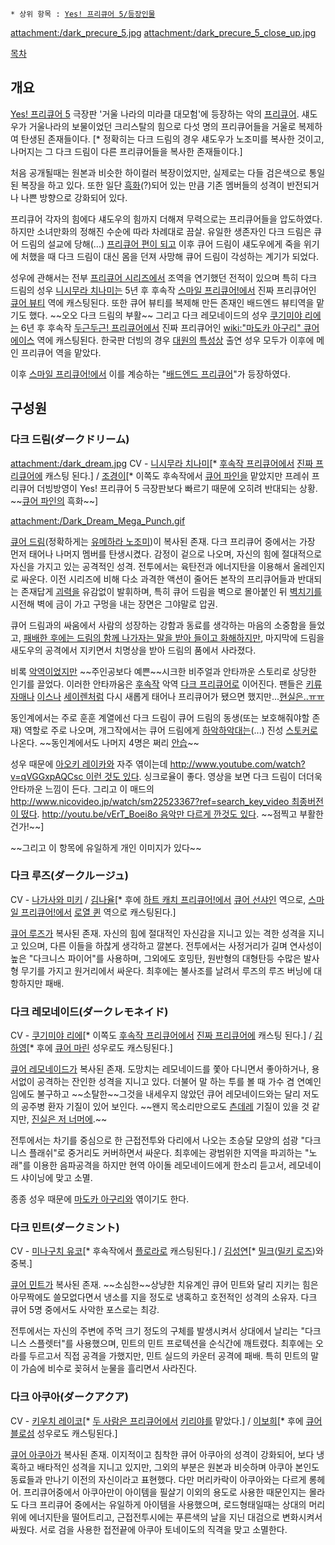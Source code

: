  * 상위 항목 : [[Yes! 프리큐어 5/등장인물]]

{{{+1 ダークプリキュア5 Dark Precure 5 }}}

attachment:/dark_precure_5.jpg
attachment:/dark_precure_5_close_up.jpg

[[목차]]

== 개요 ==
[[Yes! 프리큐어 5]] 극장판 '거울 나라의 미라클 대모험'에 등장하는 악의 [[프리큐어]]. 
섀도우가 거울나라의 보물이었던 크리스탈의 힘으로 다섯 명의 프리큐어들을 거울로 복제하여 탄생된 존재들이다. [* 정확히는 다크 드림의 경우 섀도우가 노조미를 복사한 것이고, 나머지는 그 다크 드림이 다른 프리큐어들을 복사한 존재들이다.]

처음 공개될때는 원본과 비슷한 하이컬러 복장이었지만, 실제로는 다들 검은색으로 통일된 복장을 하고 있다. 
또한 일단 [[흑화]](?)되어 있는 만큼 기존 멤버들의 성격이 반전되거나 나쁜 방향으로 강화되어 있다.

프리큐어 각자의 힘에다 섀도우의 힘까지 더해져 무력으로는 프리큐어들을 압도하였다. 하지만 소녀만화의 정해진 수순에 따라 차례대로 끔살. 유일한 생존자인 다크 드림은 큐어 드림의 설교에 당해(...) [[아군이 된 적 보정|프리큐어 편이 되고]] 이후 큐어 드림이 섀도우에게 죽을 위기에 처했을 때 다크 드림이 대신 몸을 던져 사망해 큐어 드림이 각성하는 계기가 되었다.

성우에 관해서는 전부 [[프리큐어 시리즈]]에서 조역을 연기했던 전적이 있으며 특히 다크 드림의 성우 [[니시무라 치나미]]는 5년 후 후속작 [[스마일 프리큐어!]]에서 진짜 프리큐어인 [[아오키 레이카|큐어 뷰티]] 역에 캐스팅된다. 또한 큐어 뷰티를 복제해 만든 존재인 배드엔드 뷰티역을 맡기도 했다. ~~오오 다크 드림의 부활~~ 그리고 다크 레모네이드의 성우 [[쿠기미야 리에]]는 6년 후 후속작 [[두근두근! 프리큐어]]에서 진짜 프리큐어인 [[wiki:"마도카 아구리" 큐어 에이스]] 역에 캐스팅된다. 한국판 더빙의 경우 [[전속 시리즈|대원의]] [[중복 캐스팅|특성상]] 출연 성우 모두가 이후에 메인 프리큐어 역을 맡았다.

이후 [[스마일 프리큐어!]]에서 이를 계승하는 "[[배드엔드 프리큐어]]"가 등장하였다.

== 구성원 ==
=== 다크 드림(ダークドリーム) ===
attachment:/dark_dream.jpg
CV - [[니시무라 치나미]][* [[스마일 프리큐어!|후속작 프리큐어]]에서 [[아오키 레이카|진짜 프리큐어]]에 캐스팅 된다.] / [[조경이]][* 이쪽도 후속작에서 [[야마부키 이노리|큐어 파인]]을 맡았지만 프레쉬 프리큐어 더빙방영이 Yes! 프리큐어 5 극장판보다 빠르기 때문에 오히려 반대되는 상황. ~~[[큐어 파인]]의 흑화~~]

attachment:/Dark_Dream_Mega_Punch.gif

[[큐어 드림]](정확하게는 [[유메하라 노조미]])이 복사된 존재. 다크 프리큐어 중에서는 가장 먼저 태어나 나머지 멤버를 탄생시켰다. 감정이 겉으로 나오며, 자신의 힘에 절대적으로 자신을 가지고 있는 공격적인 성격. 전투에서는 육탄전과 에너지탄을 이용해서 올레인지로 싸운다. 이전 시리즈에 비해 다소 과격한 액션이 줄어든 본작의 프리큐어들과 반대되는 존재답게 [[괴력]]을 유감없이 발휘하며, 특히 큐어 드림을 벽으로 몰아붙인 뒤 [[벽치기]]를 시전해 벽에 금이 가고 구멍을 내는 장면은 그야말로 압권.

큐어 드림과의 싸움에서 사람의 성장하는 강함과 동료를 생각하는 마음의 소중함을 들었고, [[아군이 된 적 보정|패배한 후에는 드림의 함께 나가자는 말을 받아 들이고 화해하지만]], 마지막에 드림을 새도우의 공격에서 지키면서 치명상을 받아 드림의 품에서 사라졌다.

비록 [[악역]]이었지만 ~~주인공보다 예쁜~~시크한 비주얼과 안타까운 스토리로 상당한 인기를 끌었다. 이러한 안타까움은 [[하트 캐치 프리큐어!|후속작]] 악역 [[다크 프리큐어]]로 이어진다. 팬들은 [[키류 미치루|키류]][[키류 카오루|자매]]나 [[이스(프레쉬 프리큐어!)|이스]]나 [[세이렌(스위트 프리큐어♪)|세이렌]]처럼 다시 새롭게 태어나 프리큐어가 됐으면 했지만...[[안습|현실은..ㅠㅠ]]

동인계에서는 주로 훈훈 계열에선 다크 드림이 큐어 드림의 동생(또는 보호해줘야할 존재) 역할로 주로 나오며, 개그작에서는 큐어 드림에게 [[하악하악]]대는(...) 진성 [[스토커]]로 나온다. ~~동인계에서도 나머지 4명은 쩌리 [[안습]]~~

성우 때문에 [[아오키 레이카]]와 자주 엮이는데 [[http://www.youtube.com/watch?v=qVGGxpAQCsc 이런 것도 있다]]. 싱크로율이 좋다. 영상을 보면 다크 드림이 더더욱 안타까운 느낌이 든다. 그리고 이 매드의 [[http://www.nicovideo.jp/watch/sm22523367?ref=search_key_video 최종버전이 떴다]]. [[http://youtu.be/vErT_Boei8o 음악만 다르게 깐것도 있다]]. ~~점찍고 부활한건가!~~]

~~그리고 이 항목에 유일하게 개인 이미지가 있다~~

=== 다크 루즈(ダークルージュ) ===
CV - [[나가사와 미키]] / [[김나율]][* 후에 [[하트 캐치 프리큐어!]]에서 [[큐어 선샤인]] 역으로, [[스마일 프리큐어!]]에서 [[로열 퀸]] 역으로 캐스팅된다.]

[[큐어 루즈]]가 복사된 존재. 자신의 힘에 절대적인 자신감을 지니고 있는 격한 성격을 지니고 있으며, 다른 이들을 하찮게 생각하고 깔본다. 전투에서는 사정거리가 길며 연사성이 높은 "다크니스 파이어"를 사용하며, 그외에도 호밍탄, 원반형의 대형탄등 수많은 발사형 무기를 가지고 원거리에서 싸운다. 최후에는 불사조를 날려서 루즈의 루즈 버닝에 대항하지만 패배.

=== 다크 레모네이드(ダークレモネイド) ===
CV - [[쿠기미야 리에]][* 이쪽도 [[두근두근! 프리큐어|후속작 프리큐어]]에서 [[마도카 아구리|진짜 프리큐어]]에 캐스팅 된다.] / [[김하영]][* 후에 [[쿠루미 에리카|큐어 마린]] 성우로도 캐스팅된다.]

[[큐어 레모네이드]]가 복사된 존재. 도망치는 레모네이드를 쫓아 다니면서 좋아하거나, 용서없이 공격하는 잔인한 성격을 지니고 있다. 더불어 말 하는 투를 볼 때 가수 겸 연예인임에도 불구하고 ~~소탈한~~그것을 내세우지 않았던 큐어 레모네이드와는 달리 저도의 공주병 환자 기질이 있어 보인다. ~~왠지 목소리만으로도 [[츤데레]] 기질이 있을 것 같지만, [[진실은 저 너머에]].~~

전투에서는 차기를 중심으로 한 근접전투와 다리에서 나오는 초승달 모양의 섬광 "다크니스 플래쉬"로 중거리도 커버하면서 싸운다. 최후에는 광범위한 지역을 파괴하는 "노래"를 이용한 음파공격을 하지만 현역 아이돌 레모네이드에게 한소리 듣고서, 레모네이드 샤이닝에 맞고 소멸.

종종 성우 때문에 [[마도카 아구리]]와 엮이기도 한다.

=== 다크 민트(ダークミント) ===
CV - [[미나구치 유코]][* 후속작에서 [[플로라(Yes! 프리큐어 5 GoGo!)|플로라]]로 캐스팅된다.] / [[김성연(성우)|김성연]][* [[밀크(Yes! 프리큐어 5)|밀크]]([[밀키 로즈]])와 중복.]

[[큐어 민트]]가 복사된 존재. ~~소심한~~상냥한 치유계인 큐어 민트와 달리 지키는 힘은 아무짝에도 쓸모없다면서 냉소를 지을 정도로 냉혹하고 호전적인 성격의 소유자. 다크 큐어 5명 중에서도 사악한 포스로는 최강.

전투에서는 자신의 주변에 주먹 크기 정도의 구체를 발생시켜서 상대에서 날리는 "다크니스 스플렛터"를 사용했으며, 민트의 민트 프로텍션을 순식간에 깨트렸다. 최후에는 오라를 두르고서 직접 공격을 가했지만, 민트 실드의 카운터 공격에 패배. 특히 민트의 말이 가슴에 비수로 꽂혀서 눈물을 흘리면서 사라진다.

=== 다크 아쿠아(ダークアクア) ===
CV - [[키우치 레이코]][* [[두 사람은 프리큐어]]에서 [[키리야(두 사람은 프리큐어)|키리야]]를 맡았다.] / [[이보희(성우)|이보희]][* 후에 [[큐어 블로섬]] 성우로도 캐스팅된다.]

[[큐어 아쿠아]]가 복사된 존재. 이지적이고 침착한 큐어 아쿠아의 성격이 강화되어, 보다 냉혹하고 배타적인 성격을 지니고 있지만, 그외의 부분은 원본과 비슷하며 아쿠아 본인도 동료들과 만나기 이전의 자신이라고 표현했다. 다만 머리카락이 아쿠아와는 다르게 롱헤어. 프리큐어중에서 아쿠아만이 아이템을 필살기 이외의 용도로 사용한 때문인지는 몰라도 다크 프리큐어 중에서는 유일하게 아이템을 사용했으며, 로드형태일때는 상대의 머리위에 에너지탄을 떨어트리고, 근접전투시에는 푸른색의 날을 지닌 대검으로 변화시켜서 싸웠다. 서로 검을 사용한 접전끝에 아쿠아 토네이도의 직격을 맞고 소멸한다.
